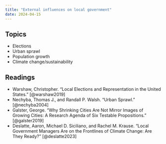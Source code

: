 ```yaml
---
title: "External influences on local government"
date: 2024-04-15
---
```


## Topics

-   Elections
-   Urban sprawl
-   Population growth
-   Climate change/sustainability

## Readings

- Warshaw, Christopher. “Local Elections and Representation in the United States.” [@warshaw2019]
- Nechyba, Thomas J., and Randall P. Walsh. “Urban Sprawl.” [@nechyba2004]
- Galster, George. “Why Shrinking Cities Are Not Mirror Images of Growing Cities: A Research Agenda of Six Testable Propositions.” [@galster2019]
- Deslatte, Aaron, Michael D. Siciliano, and Rachel M. Krause. “Local Government Managers Are on the Frontlines of Climate Change: Are They Ready?” [@deslatte2023]